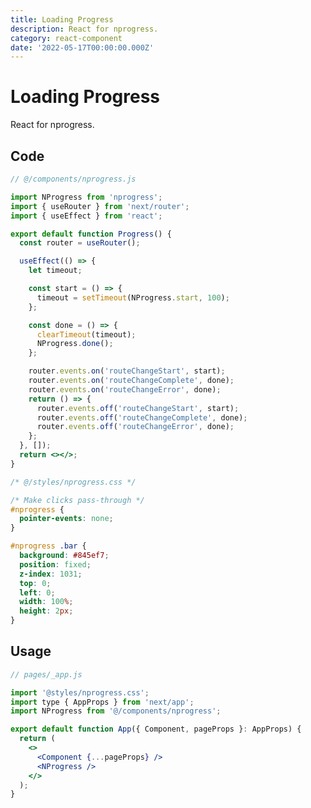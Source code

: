 ```yaml
---
title: Loading Progress
description: React for nprogress.
category: react-component
date: '2022-05-17T00:00:00.000Z'
---
```


# Loading Progress
React for nprogress.

<Divider />

## Code

```jsx
// @/components/nprogress.js

import NProgress from 'nprogress';
import { useRouter } from 'next/router';
import { useEffect } from 'react';

export default function Progress() {
  const router = useRouter();

  useEffect(() => {
    let timeout;

    const start = () => {
      timeout = setTimeout(NProgress.start, 100);
    };

    const done = () => {
      clearTimeout(timeout);
      NProgress.done();
    };

    router.events.on('routeChangeStart', start);
    router.events.on('routeChangeComplete', done);
    router.events.on('routeChangeError', done);
    return () => {
      router.events.off('routeChangeStart', start);
      router.events.off('routeChangeComplete', done);
      router.events.off('routeChangeError', done);
    };
  }, []);
  return <></>;
}
```

```css
/* @/styles/nprogress.css */

/* Make clicks pass-through */
#nprogress {
  pointer-events: none;
}

#nprogress .bar {
  background: #845ef7;
  position: fixed;
  z-index: 1031;
  top: 0;
  left: 0;
  width: 100%;
  height: 2px;
}
```

## Usage

```jsx
// pages/_app.js

import '@styles/nprogress.css';
import type { AppProps } from 'next/app';
import NProgress from '@/components/nprogress';

export default function App({ Component, pageProps }: AppProps) {
  return (
    <>
      <Component {...pageProps} />
      <NProgress />
    </>
  );
}
```

<UpdatedAt dateTime="2022-05-17T00:00:00.000Z" />

